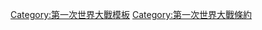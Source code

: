 {{Navbox
|name = 第一次世界大戰條約
|title = [[第一次世界大战]]條約
|state = {{{state|autocollapse}}}
|style = wide
|bodyclass = hlist

|group1 = 大戰期間
|list1 =
* [[1915年倫敦條約|倫敦]]
* {{Link-en|大馬士革協議|Damascus Protocol|大馬士革}}
* [[賽克斯-皮科協定|賽克斯－皮科]]
* {{Link-en|布加勒斯特條約 (1916年)|Treaty of Bucharest (1916)|布加勒斯特 (1916年)}}
* {{Link-fr|法國－亞美尼亞協議|Accord franco-arménien de 1916|法國－亞美尼亞}}
* {{Link-en|11月5日法案|Act of 5th November|11月5日法案}}
* {{Link-en|阿克魯馬妥協|Modus vivendi of Acroma|阿克魯馬}}
* {{Link-en|聖-讓-德-莫里耶訥協定|Agreement of Saint-Jean-de-Maurienne|聖-讓-德-莫里耶訥}}
* [[贝尔福宣言|貝爾福]]
* [[布列斯特-立陶夫斯克条约 (乌克兰-同盟国)|烏克蘭]]
* [[布列斯特-立陶夫斯克條約|布列斯特－立陶夫斯克]]
* {{Link-en|布夫泰亞條約|Treaty of Buftea|布夫泰亞}}
* {{Link-en|德芬和約|Treaty of Peace between Finland and Germany|柏林 (1918年3月7日)}}
* [[布加勒斯特條約 (1918年)|布加勒斯特 (1918年)]]
* {{Link-en|波季條約|Treaty of Poti|波季}}
* {{Link-en|奧芬和約|Treaty of Peace between Finland and Germany|維也納}}
* [[巴统条约|巴統]]
* {{Link-fr|柏林條約 (1918年8月27日)|Traité de Berlin (27 août 1918)|柏林 (1918年8月27日)}}
* [[薩羅尼卡停戰協定|薩羅尼卡]]
* [[穆兹罗斯停战协定|穆茲羅斯]]
* [[維拉朱斯蒂停戰協定|維拉朱斯蒂]]
* [[康边停战协定|康邊]]

|group2 = [[巴黎和会 (1919年)|巴黎和會]]
|list2 =
* [[凡尔赛条约|凡爾賽]]
* {{Link-en|小凡爾賽條約|Little Treaty of Versailles|波蘭}}
* {{Link-en|國際聯盟盟約|Covenant of the League of Nations|國際聯盟}}
* [[聖日耳曼條約|聖日耳曼]]
* [[讷伊条约|讷伊]]
* [[特里亞農條約|特里亞農]]
* {{Link-en|布爾諾條約 (1920年)|Treaty of Brno (1920)|布爾諾}}
* [[塞夫尔条约|塞夫尔]]
* [[巴黎条约 (1920年)|比薩拉比亞]]
* {{Link-en|德波東西里西亞協議|German-Polish Accord on East Silesia|東西里西亞}}
* [[洛桑条约 (1923年)|洛桑]]

|group3 = <div style="text-align: center;">大戰後</div>
|list3 =
* {{Link-en|協約國和相關國家就獲得前奧匈帝國領土所支付的費用協議|Agreement between the Allied and Associated Powers with Regard to the Contribution to the Cost of Liberation of the Territories of the Former Austro-Hungarian Monarchy|前奧匈帝國領土}}
* {{Link-en|協約國和相關國家就意大利戰爭賠款的協議|Agreement Between the Allied and Associated Powers with Regard to the Italian Reparation Payments|意大利戰爭賠款}}
* [[塔尔图和约 (俄国-爱沙尼亚条约)|塔爾圖 (1920年2月)]]
* [[华沙条约 (1920年)|華沙]]
* [[蘇俄-立陶宛和平條約|莫斯科 (1920年7月)]]
* [[拉脫維亞-蘇俄和平條約|里加 (1920年)]]
* {{Link-en|蘇瓦烏基協議|Suwałki Agreement|蘇瓦烏基}}
* [[塔爾圖和約 (俄國-芬蘭條約)|塔爾圖 (1920年10月)]]
* [[拉帕洛条约 (1920年)|拉巴洛 (1920年)]]
* {{Link-en|亞歷山德羅波爾條約|Treaty of Alexandropol|亞歷山德羅波爾}}
* {{Link-en|奇里乞亞和約|Cilicia Peace Treaty|奇里乞亞}}
* [[莫斯科条约 (1921年)|莫斯科 (1921年)]]
* [[里加和约|里加 (1921年)]]
* [[中德協約|中國－德國]]
* {{Link-en|美國－奧地利和约|U.S.–Austrian Peace Treaty (1921)|美國－奧地利}}
* [[美國－德國和約|美國－德國]]
* {{Link-en|美國－匈牙利和约|U.S.–Hungarian Peace Treaty (1921)|美國－匈牙利}}
* [[卡尔斯条约|卡爾斯]]
* [[安卡拉條約 (1921年)|安卡拉]]
* [[拉巴洛条约 (1922年)|拉巴洛 (1922年)]]
{{Navbox|child
  |evenodd = swap
|group1 = 廢除在埃及的治外法權協議
|list1  =
* {{Link-en|英國和丹麥就關於廢除在埃及的治外法權協議|Agreement Between Great Britain and Denmark Relating to the Suppression of the Capitulations in Egypt|丹麥}}
* {{Link-en|英國和希臘就關於廢除在埃及的治外法權協議|Agreement Between Great Britain and Greece Relating to the Suppression of the Capitulations in Egypt (1920)|希臘}}
* {{Link-en|英國和挪威就關於廢除在埃及的治外法權協議|Agreement Between Great Britain and Norway Relating to the Suppression of the Capitulations in Egypt|挪威}}
* {{Link-en|英國和瑞典就關於廢除在埃及的治外法權協議|Agreement Between Great Britain and Sweden Relating to the Suppression of the Capitulations in Egypt (1921)|瑞典}}
* {{Link-en|英國和葡萄牙就關於廢除在埃及的治外法權協議|Agreement between Great Britain and Portugal Relating to the Suppression of the Capitulations in Egypt|葡萄牙}}

|group2 = <div style="text-align: center;">蒙特勒公約</div>
|list2  =
* [[蒙特勒海峽制度公約|1936年]]
* {{Link-en|蒙特勒公約 (1937年)|Montreux Convention Regarding the Abolition of the Capitulations in Egypt|1937年}}
}}

|below=
* '''參見：''' [[十四點和平原則]]
* [[鄂圖曼帝國的分裂|奧斯曼帝國的分裂]]
}}<noinclude>
{{collapsible option}}
[[Category:第一次世界大戰模板]]
[[Category:第一次世界大戰條約]]
</noinclude>